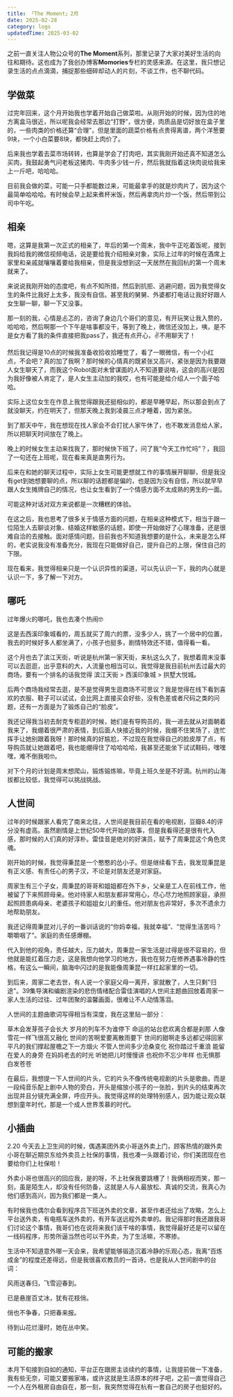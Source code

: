 ```yaml
---
title: 「The Moment」2月
date: 2025-02-28
category: logs
updatedTime: 2025-03-02
---
```


之前一直关注人物公众号的**The Moment**系列，那里记录了大家对美好生活的向往和期待。这也成为了我创办博客**Momories**专栏的灵感来源。在这里，我只想记录生活的点点滴滴，捕捉那些细碎却动人的片刻，不谈工作，也不聊代码。

## 学做菜

过完年回来，这个月开始我也学着开始自己做菜啦。从刚开始的时候，因为住的地方离盒马很近，所以呢我会经常去那边“打野”，很方便，肉质品是切好放在盒子里的，一些肉类的价格还算“合理”，但是里面的蔬菜价格有点贵得离谱，两个洋葱要9块，一个小白菜要8块，都快赶上肉价了。

后来我也学着去菜市场转转，也算是学会了打肉吧，其实我刚开始还真不知道怎么买肉，我鼓起勇气问老板这猪肉、牛肉多少钱一斤，然后我就指着这块肉说给我来上一斤吧，哈哈哈。

目前我会做的菜，可能一只手都能数过来，可能最拿手的就是炒肉片了，因为这个最简单哈哈哈。有时候会早上起来煮杯米饭，然后再拿肉片炒一个饭，然后带到公司中午吃。

## 相亲

嗯，这算是我第一次正式的相亲了，年后的第一个周末，我中午正吃着饭呢，接到我妈给我的微信视频电话，说是要给我介绍相亲对象，实际上过年的时候在酒席上家里和亲戚就嚷嚷着要给我相亲，但是我没想到这一天居然在我回杭的第一个周末就来了。

来说说我刚开始的态度吧，有点不知所措，然后到抗拒、逃避问题，因为我觉得女生的条件比我好上太多，我没有自信。甚至我的舅舅、外婆都打电话让我好好跟人女生聊一聊，聊一下又没事。

那一刻的我，心情是忐忑的，咨询了身边几个哥们的意见，有开玩笑让我入赘的，哈哈哈，然后啊那一个下午是啥事都没干，等到了晚上，微信还没加上，咦，是不是女方看了我的条件直接把我pass了，我还有点开心，✌不用聊天了！

然后我记得是10点的时候我准备收拾收拾睡觉了，看了一眼微信，有一个小红点，不会吧？真的加了我啊？那时候的心情真的既紧张又高兴，紧张是因为我要跟人女生聊天了，而我这个Robot面对未曾谋面的人不知道要说啥，这会的高兴是因为我好像被人肯定了，是人女生主动加的我哎，也有可能是给介绍人一个面子哈哈。

实际上这位女生在作息上我觉得跟我还挺相似的，都是早睡早起，所以那会到点了就没聊天，约在明天了，但那天晚上我到凌晨三点才睡着，因为紧张。

到了那天中午，我在想现在找人家会不会打扰人家午休了，也不敢发消息给人家，所以把聊天时间放在了晚上。

晚上的时候女生主动来找我了，那时候快下班了，问了我“今天工作忙吗”？，我回了一句还在上班呢，现在看来真是直男行为。

后来在和她的聊天过程中，实际上女生可能更想就工作的事情展开聊聊，但是我没有get到她想要聊的点，所以聊的话题都是偏的，也是因为没有自信，所以就早早跟人女生摊牌自己的情况，也让女生看到了一个情感方面不太成熟的男生的一面。

可能这种对话对双方来说都是一次糟糕的体验。

在这之后，我也思考了很多关于情感方面的问题，在相亲这种模式下，相当于跟一位陌生人去聊谈对象、结婚这样敏感的话题，即使一开始做好了心理准备，还是很难自洽的去接触。面对感情问题，目前我也不知道我想要的是什么，未来是怎么样的，老实说我没有准备充分，我现在只能做好自己，提升自己的上限，保住自己的下限。

现在看来，我觉得相亲只是一个认识异性的渠道，可以先认识一下，我的内心就是认识一下，多了解一下对方。

## 哪吒

过年爆火的哪吒，我也去凑个热闹🤓  

<ImagePreview src='/memories/neza1.webp' />

<ImagePreview src='/memories/neza2.webp' />

这是去西溪印象城看的，周五就买了周六的票，没多少人，挑了一个居中的位置，我去的时候好多人都坐满了，小孩子也挺多，剧情特效还不错，值得看一看。  

这个月也去了滨江天街，听说是杭州第一家天街，来杭这么久了，我想着周末没事可以去逛逛，出乎意料的大，人流量也相当可以，我觉得是我目前杭州去过最大的商场，要有一个排名的话我觉得 滨江天街 > 西溪印象城 > 拱墅大悦城。  

后两个商场我经常去逛，是不是觉得男生逛商场不可思议？我是觉得在线下看到喜欢的衣服、鞋子可以试试，会比网上直接买会好些，没有色差或者尺码之类的问题，还有一方面是为了锻炼自己的“脸皮”。  

我还记得我当初去耐克专柜逛的时候，她们是有导购员的，我一进去就从对面朝着我来了，我绷着很严肃的表情，到后面人快接近我的时候，我绷不住笑场了，连忙挥手让她别跟着我呀！那时候真的好尴尬，不过现在我觉得自己的脸皮厚了点，有导购员就让她跟着吧，我也能绷得住了哈哈哈哈，我甚至还能坐下试试鞋码，嘿嘿嘿，难不倒我啦🤓。

对下个月的计划是周末想爬山，锻炼锻炼嘛，毕竟上班久坐是不好滴。杭州的山海拔都比较低，我觉得可以挑战挑战。


## 人世间

过年的时候跟家人看完了南来北往，人世间是我目前在看的电视剧，豆瓣8.4的评分没有虚高。虽然剧情是上世纪50年代开始的故事，但是我看得还是很有代入感，那时候的人们真的好淳朴。雷佳音是绝对的好演员，赋予了周秉昆这个角色灵魂。

刚开始的时候，我觉得秉昆是一个憨憨的怂小子。但是继续看下去，我发现秉昆是有正义感、有责任心的男子汉，不论是对朋友还是对家庭。

周家生有三个子女，周秉昆的哥哥和姐姐都在外下乡，父亲是工人在前线工作，他被留了下来照顾母亲。他对待家人和朋友都非常用心，尽心尽力地照顾家庭，承担起照顾患病母亲、老婆孩子和姐姐女儿的重任。他对朋友也非常好，多次不遗余力地帮助朋友。

我还记得周秉昆对儿子的一番训话说的“你妈幸福，我就幸福”、“觉得生活苦吗？嚼嚼咽了”。家庭的责任感爆棚。

代入到他的视角，责任越大，压力越大，周秉昆一家生活是过得是很不容易的，但他就是能扛着压力走，这是我想向他学习的地方，我也在努力在修养遇事冷静的性格，有这么一瞬间，脑海中闪过的是我能像周秉昆一样扛起家里的一切。

到后来，周家二老去世，有人说一个家庭父母一离开，家就散了，人生只剩"归途"。39集导演和编剧渲染的悲伤情绪配合雷佳演唱的人世间主题曲回放着周家一家人生活的过往、过年团聚的温馨画面，很难让不人动情落泪。

人世间的主题曲歌词写得相当有深度，我在这里贴一部分：

<div style={{textAlign: 'center'}}>
草木会发芽孩子会长大  
岁月的列车不为谁停下  
命运的站台悲欢离合都是刹那  
人像雪花一样飞很高又融化  
世间的苦啊爱要离散雨要下  
世间的甜啊走多远都记得回家  
平凡的我们撑起屋檐之下一方烟火  
不管人世间多少沧桑变化  
祝你踏过千重浪  
能留在爱人的身旁  
在妈妈老去的时光  
听她把儿时慢慢讲  
也祝你不忘少年样  
也无惧那白发苍苍
</div>

在最后，我想提一下人世间的片头，它的片头不像传统电视剧的片头是歌曲，而是一段纯音乐配上剧中人物的旁白，开头是缩放小孩子的一张脸，到片头的结束再次出现并且分镜充满全屏，呼应开头。我觉得这样的处理特别感人，因为能让观众联想到童年时代，那是一个成人世界羡慕的时代。

## 小插曲

2.20 今天去上卫生间的时候，偶遇美团外卖小哥送外卖上门，顾客热情的跟外卖小哥在聊近期京东给外卖员上社保的事情，我也凑一头跟着讨论，你们美团现在也要给你们上社保啦！  

外卖小哥也很高兴的回应我，是的呀，不上社保我要跳槽了！我俩相视而笑，那一刻，虽是陌生人，却没有任何防备，这就是人与人最放松、真诚的交流，我真心为他们感到高兴，因为我们都是一类人。  

有时候我也偶尔会看到程序员下班送外卖的文章，甚至作者还给出了攻略，怎么上平台送外卖，有电瓶车送外卖的，有开车送远程外卖单的。我记得那时我还跟我哥们讨论这个事情，我哥们也在说将来我们该干啥的事情，我觉得最好还是可以留在一线码程序，形势所逼当然也可以干外卖，为了生活嘛，不寒掺。  

生活中不知道意外哪一天会来，我希望能够锻造沉着冷静的乐观心态，我离“百炼成金”的程度还差得远，但是我很喜欢教员的一首诗，也是我从人世间剧中的台词：  

<div style={{textAlign: 'center'}}>
风雨送春归，飞雪迎春到。

已是悬崖百丈冰，犹有花枝俏。

俏也不争春，只把春来报。

待到山花烂漫时，她在丛中笑。
</div>

## 可能的搬家

本月下旬接到自如的通知，平台正在跟房主谈续约的事情，让我提前做一下准备，我有些无奈，可能又要搬家咯，或许这就是生活原本的样子吧，之前一直觉得自己一个人在外租房自由自在，那一刻，我突然觉得在杭有一套自己的房子也挺好的。
